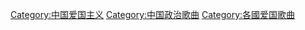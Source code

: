 [[Category:中国爱国主义|Category:中国爱国主义]]
[[Category:中国政治歌曲|Category:中国政治歌曲]]
[[Category:各國爱国歌曲|Category:各國爱国歌曲]]